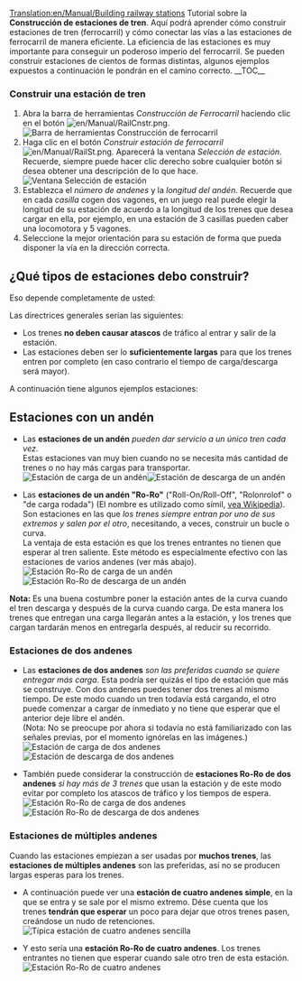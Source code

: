 [[Translation:en/Manual/Building railway stations]]
{{es/Manual/Tutorial/Tutorial}}
Tutorial sobre la '''Construcción de estaciones de tren'''. Aquí podrá aprender cómo construir estaciones de tren (ferrocarril) y cómo conectar las vías a las estaciones de ferrocarril de manera eficiente. La eficiencia de las estaciones es muy importante para conseguir un poderoso imperio del ferrocarril. Se pueden construir estaciones de cientos de formas distintas, algunos ejemplos expuestos a continuación le pondrán en el camino correcto.
__TOC__
===Construir una estación de tren===
#Abra la barra de herramientas ''Construcción de Ferrocarril'' haciendo clic en el botón [[File:en/Manual/RailCnstr.png]].<br/>[[File:es/Manual/Railroad Construction.png|none|frame|Barra de herramientas Construcción de ferrocarril]]
#Haga clic en el botón ''Construir estación de ferrocarril'' [[File:en/Manual/RailSt.png]]. Aparecerá la ventana ''Selección de estación''. Recuerde, siempre puede hacer clic derecho sobre cualquier botón si desea obtener una descripción de lo que hace.<br/>[[File:es/Manual/Stationgui.png|none|frame|Ventana Selección de estación]]
#Establezca el ''número de andenes'' y la ''longitud del andén''. Recuerde que en cada ''casilla'' cogen dos vagones, en un juego real puede elegir la longitud de su estación de acuerdo a la longitud de los trenes que desea cargar en ella, por ejemplo, en una estación de 3 casillas pueden caber una locomotora y 5 vagones.
#Seleccione la mejor orientación para su estación de forma que pueda disponer la vía en la dirección correcta.

== ¿Qué tipos de estaciones debo construir? ==
Eso depende completamente de usted:

Las directrices generales serían las siguientes:
* Los trenes '''no deben causar atascos''' de tráfico al entrar y salir de la estación.
* Las estaciones deben ser lo '''suficientemente largas''' para que los trenes entren por completo (en caso contrario el tiempo de carga/descarga será mayor).

A continuación tiene algunos ejemplos estaciones:

== Estaciones con un andén ==
*Las '''estaciones de un andén''' ''pueden dar servicio a un único tren cada vez''.<br/>Estas estaciones van muy bien cuando no se necesita más cantidad de trenes o no hay más cargas para transportar.<br/>[[File:en/Manual/RailStTut One str coal.png|none|frame|Estación de carga de un andén]][[File:en/Manual/RailStTut One str pow.png|none|frame|Estación de descarga de un andén]]

*Las '''estaciones de un andén "Ro-Ro"''' ("Roll-On/Roll-Off", "Rolonrolof" o "de carga rodada")  (El nombre es utilizado como símil, [http://es.wikipedia.org/wiki/Transportación_Ro-Ro vea Wikipedia]). Son estaciones en las que ''los trenes siempre entran por uno de sus extremos y salen por el otro'', necesitando, a veces, construir un bucle o curva.<br/>La ventaja de esta estación es que los trenes entrantes no tienen que esperar al tren saliente. Este método es especialmente efectivo con las estaciones de varios andenes (ver más abajo).<br/>[[File:en/Manual/RailStTut One aro coal.png|none|frame|Estación Ro-Ro de carga de un andén]][[File:en/Manual/RailStTut One aro pow.png|none|frame|Estación Ro-Ro de descarga de un andén]]

'''Nota:''' Es una buena costumbre poner la estación antes de la curva cuando el tren descarga y después de la curva cuando carga. De esta manera los trenes que entregan una carga llegarán antes a la estación, y los trenes que cargan tardarán menos en entregarla después, al reducir su recorrido.

=== Estaciones de dos andenes ===
*Las '''estaciones de dos andenes''' ''son las preferidas cuando se quiere entregar más carga''. Esta podría ser quizás el tipo de estación que más se construye. Con dos andenes puedes tener dos trenes al mismo tiempo. De este modo cuando un tren todavía está cargando, el otro puede comenzar a cargar de inmediato y no tiene que esperar que el anterior deje libre el andén.<br/>(Nota: No se preocupe por ahora si todavía no está familiarizado con las señales previas, por el momento ignórelas en las imágenes.)<br/>[[File:en/Manual/RailStTut Two str coal.png|none|frame|Estación de carga de dos andenes]][[File:en/Manual/RailStTut Two str pow.png|none|frame|Estación de descarga de dos andenes]]

*También puede considerar la construcción de '''estaciones Ro-Ro de dos andenes''' ''si hay más de 3 trenes'' que usan la estación y de este modo evitar por completo los atascos de tráfico y los tiempos de espera.<br/>[[File:en/Manual/RailStTut Two aro coal.png|none|frame|Estación Ro-Ro de carga de dos andenes]][[File:en/Manual/RailStTut Two aro pow.png|none|frame|Estación Ro-Ro de descarga de dos andenes]]

=== Estaciones de múltiples andenes ===
Cuando las estaciones empiezan a ser usadas por '''muchos trenes''', las '''estaciones de múltiples andenes''' son las preferidas, así no se producen largas esperas para los trenes.

*A continuación puede ver una '''estación de cuatro andenes simple''', en la que se entra y se sale por el mismo extremo. Dése cuenta que los trenes '''tendrán que esperar''' un poco para dejar que otros trenes pasen, creándose un nudo de retenciones.<br/>[[File:en/Manual/RailStTut Four str ore.png|none|frame|Típica estación de cuatro andenes sencilla]]

*Y esto sería una '''estación Ro-Ro de cuatro andenes'''. Los trenes entrantes no tienen que esperar cuando sale otro tren de esta estación.<br/>[[File:en/Manual/RailStTut Four aro ore.png|none|frame|Estación Ro-Ro de cuatro andenes]]